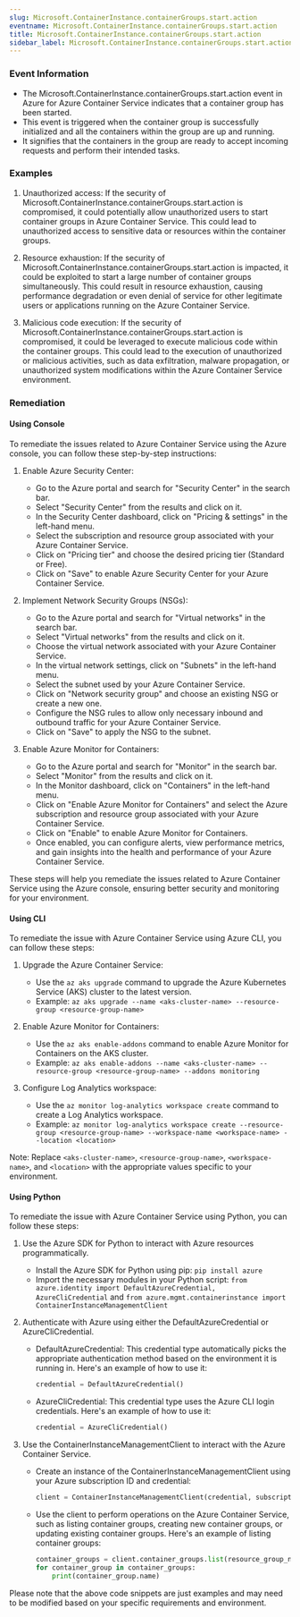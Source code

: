 ```yaml
--- 
slug: Microsoft.ContainerInstance.containerGroups.start.action
eventname: Microsoft.ContainerInstance.containerGroups.start.action
title: Microsoft.ContainerInstance.containerGroups.start.action
sidebar_label: Microsoft.ContainerInstance.containerGroups.start.action
---
```

                       
### Event Information

- The Microsoft.ContainerInstance.containerGroups.start.action event in Azure for Azure Container Service indicates that a container group has been started.
- This event is triggered when the container group is successfully initialized and all the containers within the group are up and running.
- It signifies that the containers in the group are ready to accept incoming requests and perform their intended tasks.


### Examples

1. Unauthorized access: If the security of Microsoft.ContainerInstance.containerGroups.start.action is compromised, it could potentially allow unauthorized users to start container groups in Azure Container Service. This could lead to unauthorized access to sensitive data or resources within the container groups.

2. Resource exhaustion: If the security of Microsoft.ContainerInstance.containerGroups.start.action is impacted, it could be exploited to start a large number of container groups simultaneously. This could result in resource exhaustion, causing performance degradation or even denial of service for other legitimate users or applications running on the Azure Container Service.

3. Malicious code execution: If the security of Microsoft.ContainerInstance.containerGroups.start.action is compromised, it could be leveraged to execute malicious code within the container groups. This could lead to the execution of unauthorized or malicious activities, such as data exfiltration, malware propagation, or unauthorized system modifications within the Azure Container Service environment.

### Remediation

#### Using Console

To remediate the issues related to Azure Container Service using the Azure console, you can follow these step-by-step instructions:

1. Enable Azure Security Center:
   - Go to the Azure portal and search for "Security Center" in the search bar.
   - Select "Security Center" from the results and click on it.
   - In the Security Center dashboard, click on "Pricing & settings" in the left-hand menu.
   - Select the subscription and resource group associated with your Azure Container Service.
   - Click on "Pricing tier" and choose the desired pricing tier (Standard or Free).
   - Click on "Save" to enable Azure Security Center for your Azure Container Service.

2. Implement Network Security Groups (NSGs):
   - Go to the Azure portal and search for "Virtual networks" in the search bar.
   - Select "Virtual networks" from the results and click on it.
   - Choose the virtual network associated with your Azure Container Service.
   - In the virtual network settings, click on "Subnets" in the left-hand menu.
   - Select the subnet used by your Azure Container Service.
   - Click on "Network security group" and choose an existing NSG or create a new one.
   - Configure the NSG rules to allow only necessary inbound and outbound traffic for your Azure Container Service.
   - Click on "Save" to apply the NSG to the subnet.

3. Enable Azure Monitor for Containers:
   - Go to the Azure portal and search for "Monitor" in the search bar.
   - Select "Monitor" from the results and click on it.
   - In the Monitor dashboard, click on "Containers" in the left-hand menu.
   - Click on "Enable Azure Monitor for Containers" and select the Azure subscription and resource group associated with your Azure Container Service.
   - Click on "Enable" to enable Azure Monitor for Containers.
   - Once enabled, you can configure alerts, view performance metrics, and gain insights into the health and performance of your Azure Container Service.

These steps will help you remediate the issues related to Azure Container Service using the Azure console, ensuring better security and monitoring for your environment.

#### Using CLI

To remediate the issue with Azure Container Service using Azure CLI, you can follow these steps:

1. Upgrade the Azure Container Service: 
   - Use the `az aks upgrade` command to upgrade the Azure Kubernetes Service (AKS) cluster to the latest version.
   - Example: `az aks upgrade --name <aks-cluster-name> --resource-group <resource-group-name>`

2. Enable Azure Monitor for Containers:
   - Use the `az aks enable-addons` command to enable Azure Monitor for Containers on the AKS cluster.
   - Example: `az aks enable-addons --name <aks-cluster-name> --resource-group <resource-group-name> --addons monitoring`

3. Configure Log Analytics workspace:
   - Use the `az monitor log-analytics workspace create` command to create a Log Analytics workspace.
   - Example: `az monitor log-analytics workspace create --resource-group <resource-group-name> --workspace-name <workspace-name> --location <location>`

Note: Replace `<aks-cluster-name>`, `<resource-group-name>`, `<workspace-name>`, and `<location>` with the appropriate values specific to your environment.

#### Using Python

To remediate the issue with Azure Container Service using Python, you can follow these steps:

1. Use the Azure SDK for Python to interact with Azure resources programmatically.
   - Install the Azure SDK for Python using pip: `pip install azure`
   - Import the necessary modules in your Python script: `from azure.identity import DefaultAzureCredential, AzureCliCredential` and `from azure.mgmt.containerinstance import ContainerInstanceManagementClient`

2. Authenticate with Azure using either the DefaultAzureCredential or AzureCliCredential.
   - DefaultAzureCredential: This credential type automatically picks the appropriate authentication method based on the environment it is running in. Here's an example of how to use it:
     ```python
     credential = DefaultAzureCredential()
     ```

   - AzureCliCredential: This credential type uses the Azure CLI login credentials. Here's an example of how to use it:
     ```python
     credential = AzureCliCredential()
     ```

3. Use the ContainerInstanceManagementClient to interact with the Azure Container Service.
   - Create an instance of the ContainerInstanceManagementClient using your Azure subscription ID and credential:
     ```python
     client = ContainerInstanceManagementClient(credential, subscription_id)
     ```

   - Use the client to perform operations on the Azure Container Service, such as listing container groups, creating new container groups, or updating existing container groups. Here's an example of listing container groups:
     ```python
     container_groups = client.container_groups.list(resource_group_name)
     for container_group in container_groups:
         print(container_group.name)
     ```

Please note that the above code snippets are just examples and may need to be modified based on your specific requirements and environment.


 
